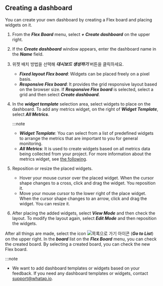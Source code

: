 ## Creating a dashboard

You can create your own dashboard by creating a Flex board and placing widgets on it.

1.  From the **_Flex Board_** menu, select **_+ Create dashboard_** on the upper right.

2.  If the **_Create dashboard_** window appears, enter the dashboard name in the **_Name_** field.

3.  위젯 배치 방법을 선택해 **_대시보드 생성하기_** 버튼을 클릭하세요.
    -   **_Fixed layout Flex board_**: Widgets can be placed freely on a pixel basis.
    -   **_Responsive Flex board_**: It provides the grid responsive layout based on the browser size. If **_Responsive Flex board_** is selected, select a grid and then select **_Create dashboard_**.

4.  In the **_widget template_** selection area, select widgets to place on the dashboard. To add any metrics widget, on the right of **_Widget Template_**, select **_All Metrics_**.

    :::note

    -   **_Widget Template_**: You can select from a list of predefined widgets to arrange the metrics that are important to you for general monitoring.
    -   **_All Metrics_**: It is used to create widgets based on all metrics data being collected from your project. For more information about the metrics widget, see [the following](flexboard-metric-widget).

5.  Reposition or resize the placed widgets.

    -   Hover your mouse cursor over the placed widget. When the cursor shape changes to a cross, click and drag the widget. You reposition it.
    -   Move your mouse cursor to the lower right of the place widget. When the cursor shape changes to an arrow, click and drag the widget. You can resize it.

6.  After placing the added widgets, select **_View Mode_** and then check the layout. To modify the layout again, select **_Edit Mode_** and then reposition the widgets.

After all things are made, select the icon ![목록으로 가기 아이콘](/img/ico-exit.svg) (**_Go to List_**) on the upper right. In the **_board_** list on the **_Flex Board_** menu, you can check the created board. By selecting a created board, you can check the new Flex board.

:::note

-   We want to add dashboard templates or widgets based on your feedback. If you need any dashboard templates or widgets, contact [support@whatap.io](mailto:support@whatap.io).
